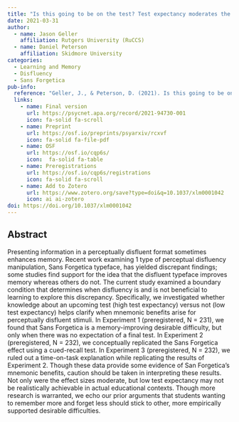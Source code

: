 ```yaml
---
title: "Is this going to be on the test? Test expectancy moderates the disfluency effect with Sans Forgetica"
date: 2021-03-31
author:
  - name: Jason Geller
    affiliation: Rutgers University (RuCCS)
  - name: Daniel Peterson
    affiliation: Skidmore University
categories: 
  - Learning and Memory
  - Disfluency
  - Sans Forgetica
pub-info:
  reference: "Geller, J., & Peterson, D. (2021). Is this going to be on the test? Test expectancy moderates the disfluency effect with sans forgetica. Journal of Experimental Psychology: Learning, Memory, and Cognition, 47(12), 1924–1938. https://doi.org/10.1037/xlm0001042"
  links:
    - name: Final version
      url: https://psycnet.apa.org/record/2021-94730-001
      icon: fa-solid fa-scroll
    - name: Preprint
      url: https://osf.io/preprints/psyarxiv/rcxvf
      icon: fa-solid fa-file-pdf
    - name: OSF
      url: https://osf.io/cqp6s/
      icon:  fa-solid fa-table
    - name: Preregistrations
      url: https://osf.io/cqp6s/registrations
      icon: fa-solid fa-scroll
    - name: Add to Zotero
      url: https://www.zotero.org/save?type=doi&q=10.1037/xlm0001042
      icon: ai ai-zotero
doi: https://doi.org/10.1037/xlm0001042
---
```


## Abstract

Presenting information in a perceptually disfluent format sometimes enhances memory. Recent work examining 1 type of perceptual disfluency manipulation, Sans Forgetica typeface, has yielded discrepant findings; some studies find support for the idea that the disfluent typeface improves memory whereas others do not. The current study examined a boundary condition that determines when disfluency is and is not beneficial to learning to explore this discrepancy. Specifically, we investigated whether knowledge about an upcoming test (high test expectancy) versus not (low test expectancy) helps clarify when mnemonic benefits arise for perceptually disfluent stimuli. In Experiment 1 (preregistered, N = 231), we found that Sans Forgetica is a memory-improving desirable difficulty, but only when there was no expectation of a final test. In Experiment 2 (preregistered, N = 232), we conceptually replicated the Sans Forgetica effect using a cued-recall test. In Experiment 3 (preregistered, N = 232), we ruled out a time-on-task explanation while replicating the results of Experiment 2. Though these data provide some evidence of San Forgetica’s mnemonic benefits, caution should be taken in interpreting these results. Not only were the effect sizes moderate, but low test expectancy may not be realistically achievable in actual educational contexts. Though more research is warranted, we echo our prior arguments that students wanting to remember more and forget less should stick to other, more empirically supported desirable difficulties.
